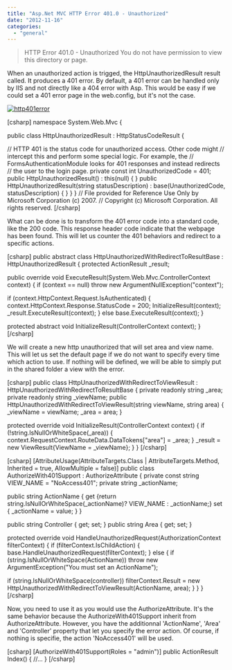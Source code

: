 ```yaml
---
title: "Asp.Net MVC HTTP Error 401.0 - Unauthorized"
date: "2012-11-16"
categories: 
  - "general"
---
```


> HTTP Error 401.0 - Unauthorized You do not have permission to view this directory or page.

When an unauthorized action is trigged, the HttpUnauthorizedResult result called. It produces a 401 error. By default, a 401 error can be handled only by IIS and not directly like a 404 error with Asp. This would be easy if we could set a 401 error page in the web.config, but it's not the case.

[![](http://patrickdesjardins.com/blog/wp-content/uploads/2012/10/http401error-400x243.png "http401error")](http://patrickdesjardins.com/blog/?attachment_id=1655)

\[csharp\] namespace System.Web.Mvc {

public class HttpUnauthorizedResult : HttpStatusCodeResult {

// HTTP 401 is the status code for unauthorized access. Other code might // intercept this and perform some special logic. For example, the // FormsAuthenticationModule looks for 401 responses and instead redirects // the user to the login page. private const int UnauthorizedCode = 401; public HttpUnauthorizedResult() : this(null) { } public HttpUnauthorizedResult(string statusDescription) : base(UnauthorizedCode, statusDescription) { } } } // File provided for Reference Use Only by Microsoft Corporation (c) 2007. // Copyright (c) Microsoft Corporation. All rights reserved. \[/csharp\]

What can be done is to transform the 401 error code into a standard code, like the 200 code. This response header code indicate that the webpage has been found. This will let us counter the 401 behaviors and redirect to a specific actions.

\[csharp\] public abstract class HttpUnauthorizedWithRedirectToResultBase : HttpUnauthorizedResult { protected ActionResult \_result;

public override void ExecuteResult(System.Web.Mvc.ControllerContext context) { if (context == null) throw new ArgumentNullException("context");

if (context.HttpContext.Request.IsAuthenticated) { context.HttpContext.Response.StatusCode = 200; InitializeResult(context); \_result.ExecuteResult(context); } else base.ExecuteResult(context); }

protected abstract void InitializeResult(ControllerContext context); } \[/csharp\]

We will create a new http unauthorized that will set area and view name. This will let us set the default page if we do not want to specify every time which action to use. If nothing will be defined, we will be able to simply put in the shared folder a view with the error.

\[csharp\] public class HttpUnauthorizedWithRedirectToViewResult : HttpUnauthorizedWithRedirectToResultBase { private readonly string \_area; private readonly string \_viewName; public HttpUnauthorizedWithRedirectToViewResult(string viewName, string area) { \_viewName = viewName; \_area = area; }

protected override void InitializeResult(ControllerContext context) { if (!string.IsNullOrWhiteSpace(\_area)) { context.RequestContext.RouteData.DataTokens\["area"\] = \_area; } \_result = new ViewResult{ViewName = \_viewName}; } } \[/csharp\]

\[csharp\] \[AttributeUsage(AttributeTargets.Class | AttributeTargets.Method, Inherited = true, AllowMultiple = false)\] public class AuthorizeWith401Support : AuthorizeAttribute { private const string VIEW\_NAME = "NoAccess401"; private string \_actionName;

public string ActionName { get {return string.IsNullOrWhiteSpace(\_actionName)? VIEW\_NAME : \_actionName;} set { \_actionName = value; } }

public string Controller { get; set; } public string Area { get; set; }

protected override void HandleUnauthorizedRequest(AuthorizationContext filterContext) { if (filterContext.IsChildAction) { base.HandleUnauthorizedRequest(filterContext); } else { if (string.IsNullOrWhiteSpace(ActionName)) throw new ArgumentException("You must set an ActionName");

if (string.IsNullOrWhiteSpace(controller)) filterContext.Result = new HttpUnauthorizedWithRedirectToViewResult(ActionName, area); } } } \[/csharp\]

Now, you need to use it as you would use the AuthorizeAttribute. It's the same behavior because the AuthorizeWith401Support inherit from AuthorizeAttribute. However, you have the additionnal 'ActionName', 'Area' and 'Controller' property that let you specify the error action. Of course, if nothing is specifie, the action 'NoAccess401' will be used.

\[csharp\] \[AuthorizeWith401Support(Roles = "admin")\] public ActionResult Index() { //... } \[/csharp\]
